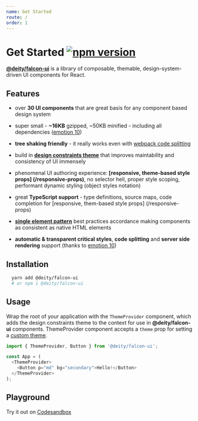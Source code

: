 ```yaml
---
name: Get Started
route: /
order: 1
---
```


# Get Started [![npm version](https://badge.fury.io/js/%40deity%2Ffalcon-ui.svg)](https://badge.fury.io/js/%40deity%2Ffalcon-ui)

[**@deity/falcon-ui**](https://www.npmjs.com/package/@deity/falcon-ui) is a library of composable, themable, design-system-driven UI components for React.


## Features

- over **30 UI components** that are great basis for any component based design system

- super small - **~16KB** gzipped, ~50KB minified - including all dependencies ([emotion 10](https://github.com/emotion-js/emotion))

- **tree shaking friendly** - it really works even with [webpack code splitting](https://github.com/webpack/webpack/issues/7782)

- build in [**design constraints theme**](/theming) that improves maintability and consistency of UI immensely

- phenomenal UI authoring experience: **[responsive, theme-based style props] (/responsive-props)**, no selector hell, proper style scoping, performant dynamic styling (object styles notation)

- great **TypeScript support** - type definitions, source maps, code completion for [responsive, them-based style props] (/responsive-props)

- [**single element pattern**](https://medium.freecodecamp.org/introducing-the-single-element-pattern-dfbd2c295c5d) best practices accordance making components as consistent as native HTML elements

- **automatic & transparent critical styles**, **code splitting**  and **server side rendering** support (thanks to [emotion 10](https://github.com/emotion-js/emotion)) 

## Installation

```bash
  yarn add @deity/falcon-ui
  # or npm i @deity/falcon-ui
```

## Usage

Wrap the root of your application with the `ThemeProvider` component,
which adds the design constraints theme to the context for use in **@deity/falcon-ui** components.
ThemeProvider component accepts a `theme` prop for setting a [custom theme](/theming).


```javascript
import { ThemeProvider, Button } from '@deity/falcon-ui';

const App = (
  <ThemeProvider>
    <Button p="md" bg="secondary">Hello!</Button>
  </ThemeProvider>
);
```

## Playground

Try it out on [Codesandbox](https://codesandbox.io/s/z65v7ojvol)

